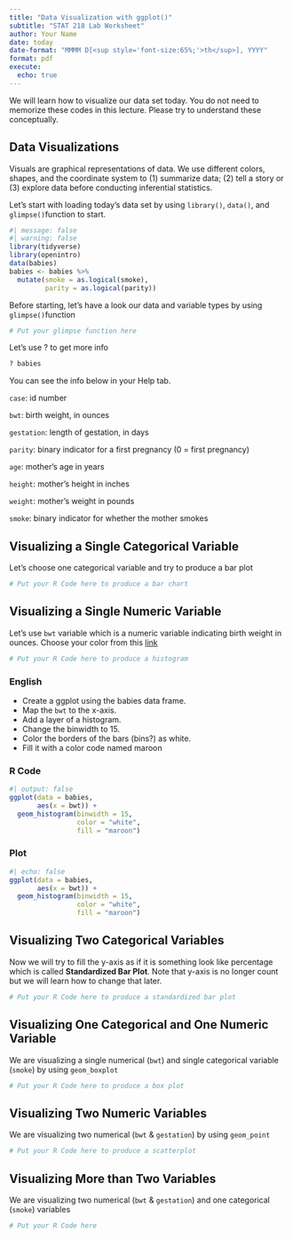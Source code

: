```yaml
--- 
title: "Data Visualization with ggplot()"
subtitle: "STAT 218 Lab Worksheet"
author: Your Name
date: today
date-format: "MMMM D[<sup style='font-size:65%;'>th</sup>], YYYY"
format: pdf
execute:
  echo: true
---
```



:::{.callout-warning}
We will learn how to visualize our data set today. You do not need to memorize these codes in this lecture. Please try to understand these conceptually.
:::

  
## Data Visualizations

Visuals are graphical representations of data. We use different colors, shapes, and the coordinate system to (1) summarize data; (2) tell a story or (3) explore data before conducting inferential statistics.


Let's start with loading today's data set by using `library()`, `data()`, and `glimpse()`function to start.


```r
#| message: false
#| warning: false
library(tidyverse)
library(openintro)
data(babies)
babies <- babies %>% 
  mutate(smoke = as.logical(smoke),
         parity = as.logical(parity))
```

Before starting, let's have a look our data and variable types by using `glimpse()`function

```r
# Put your glimpse function here
```



Let's use ? to get more info

```r
? babies
```

You can see the info below in your Help tab.


`case`: id number

`bwt`: birth weight, in ounces

`gestation`: length of gestation, in days

`parity`: binary indicator for a first pregnancy (0 = first pregnancy)

`age`: mother's age in years

`height`: mother's height in inches

`weight`: mother's weight in pounds

`smoke`: binary indicator for whether the mother smokes

 
## Visualizing a Single Categorical Variable

Let's choose one categorical variable and try to produce a bar plot


```r

# Put your R Code here to produce a bar chart

```

 

## Visualizing a Single Numeric Variable

Let's use `bwt` variable which is a numeric variable indicating birth weight in ounces. Choose your color from this [link](https://www.stat.auckland.ac.nz/~ihaka/downloads/R-colours-a4.pdf)
 
```r

# Put your R Code here to produce a histogram

```

### English

- Create a ggplot using the babies data frame.
- Map the `bwt` to the x-axis.
- Add a layer of a histogram.
- Change the binwidth to 15.
- Color the borders of the bars (bins?) as white.
- Fill it with a color code named maroon

### R Code

```r
#| output: false
ggplot(data = babies,
       aes(x = bwt)) +
  geom_histogram(binwidth = 15, 
                 color = "white", 
                 fill = "maroon")
```

### Plot

```r
#| echo: false
ggplot(data = babies,
       aes(x = bwt)) +
  geom_histogram(binwidth = 15, 
                 color = "white", 
                 fill = "maroon")
```


 

## Visualizing Two Categorical Variables 

Now we will try to fill the y-axis as if it is something look like percentage which is called __Standardized Bar Plot__. Note that y-axis is no longer count but we will learn how to change that later.

```r

# Put your R Code here to produce a standardized bar plot

```


 

## Visualizing One Categorical and One Numeric Variable

We are visualizing a single numerical (`bwt`) and single categorical variable (`smoke`) by using `geom_boxplot`

```r

# Put your R Code here to produce a box plot

```

 

## Visualizing Two Numeric Variables 

We are visualizing two numerical (`bwt` & `gestation`) by using `geom_point`

```r

# Put your R Code here to produce a scatterplot

```

 

## Visualizing More than Two Variables 

We are visualizing two numerical (`bwt` & `gestation`) and one categorical (`smoke`) variables 

```r

# Put your R Code here

```
 




